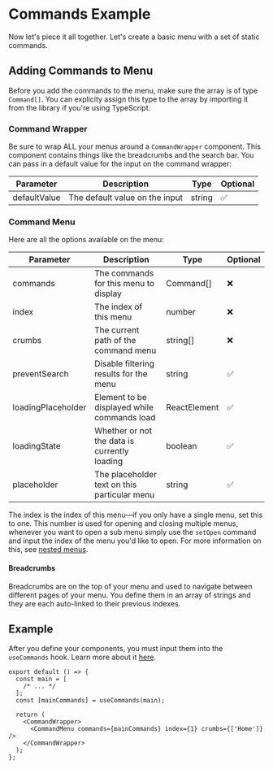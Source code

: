 
# Commands Example

Now let's piece it all together. Let's create a basic menu with a set of static commands.

## Adding Commands to Menu

Before you add the commands to the menu, make sure the array is of type `Command[]`. You can explicity assign this type to the array by importing it from the library if you're using TypeScript.

### Command Wrapper

Be sure to wrap ALL your menus around a `CommandWrapper` component. This component contains things like the breadcrumbs and the search bar. You can pass in a default value for the input on the command wrapper:

| Parameter    | Description                    | Type   | Optional |
| ------------ | ------------------------------ | ------ | -------- |
| defaultValue | The default value on the input | string | ✅       |

### Command Menu

Here are all the options available on the menu:

| Parameter          | Description                                  | Type         | Optional |
| ------------------ | -------------------------------------------- | ------------ | -------- |
| commands           | The commands for this menu to display        | Command[]    | ❌       |
| index              | The index of this menu                       | number       | ❌       |
| crumbs             | The current path of the command menu         | string[]     | ❌       |
| preventSearch      | Disable filtering results for the menu       | string       | ✅       |
| loadingPlaceholder | Element to be displayed while commands load  | ReactElement | ✅       |
| loadingState       | Whether or not the data is currently loading | boolean      | ✅       |
| placeholder        | The placeholder text on this particular menu | string       | ✅       |

The index is the index of this menu—if you only have a single menu, set this to one. This number is used for opening and closing multiple menus, whenever you want to open a sub menu simply use the `setOpen` command and input the index of the menu you'd like to open. For more information on this, see [nested menus](/docs/features/nested-menus).

#### Breadcrumbs

Breadcrumbs are on the top of your menu and used to navigate between different pages of your menu. You define them in an array of strings and they are each auto-linked to their previous indexes.

## Example

After you define your components, you must input them into the `useCommands` hook. Learn more about it [here](/docs/hooks/usecommands-hook).

```tsx:CommandMenu.tsx
export default () => {
  const main = [
    /* ... */
  ];
  const [mainCommands] = useCommands(main);

  return (
    <CommandWrapper>
      <CommandMenu commands={mainCommands} index={1} crumbs={['Home']} />
    </CommandWrapper>
  );
};
```
